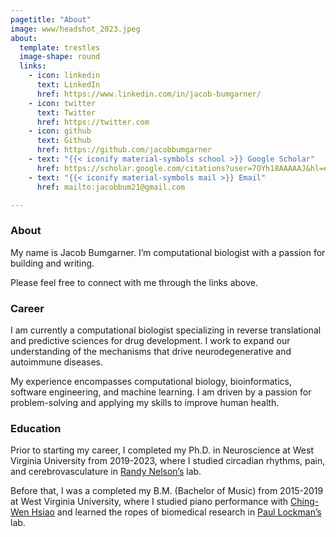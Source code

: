 ```yaml
---
pagetitle: "About"
image: www/headshot_2023.jpeg
about:
  template: trestles
  image-shape: round
  links:
    - icon: linkedin
      text: LinkedIn
      href: https://www.linkedin.com/in/jacob-bumgarner/
    - icon: twitter
      text: Twitter
      href: https://twitter.com
    - icon: github
      text: Github
      href: https://github.com/jacobbumgarner
    - text: "{{< iconify material-symbols school >}} Google Scholar"
      href: https://scholar.google.com/citations?user=7OYh18AAAAAJ&hl=en
    - text: "{{< iconify material-symbols mail >}} Email"
      href: mailto:jacobbum21@gmail.com

---
```


### About
My name is Jacob Bumgarner. I'm computational biologist with a passion for building
and writing.

Please feel free to connect with me through the links above.

### Career
I am currently a computational biologist specializing in reverse translational and
predictive sciences for drug development. I work to expand our understanding of
the mechanisms that drive neurodegenerative and autoimmune diseases.

My experience encompasses computational biology, bioinformatics, software engineering,
and machine learning. I am driven by a passion for problem-solving and applying
my skills to improve human health.

### Education 
Prior to starting my career, I completed my Ph.D. in Neuroscience at West
Virginia University from 2019-2023, where I studied circadian rhythms, pain, and
cerebrovasculature in [Randy
Nelson's](https://medicine.hsc.wvu.edu/neuroscience/faculty-labs/randy-nelson-phd/)
lab.

Before that, I was a completed my B.M. (Bachelor of Music) from 2015-2019 at
West Virginia University, where I studied piano performance with [Ching-Wen
Hsiao](https://www.chingwenhsiao.com/) and learned the ropes of biomedical
research in [Paul Lockman's](https://www.linkedin.com/in/paul-lockman-268b752a/)
lab.

